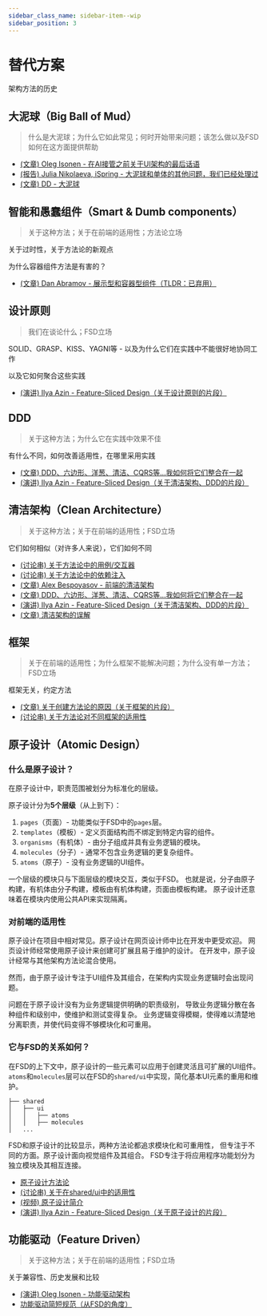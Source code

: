 ```yaml
---
sidebar_class_name: sidebar-item--wip
sidebar_position: 3
---
```



# 替代方案

<WIP ticket="62" />

架构方法的历史

## 大泥球（Big Ball of Mud）

<WIP ticket="258" />

> 什么是大泥球；为什么它如此常见；何时开始带来问题；该怎么做以及FSD如何在这方面提供帮助

- [(文章) Oleg Isonen - 在AI接管之前关于UI架构的最后话语](https://oleg008.medium.com/last-words-on-ui-architecture-before-an-ai-takes-over-468c78f18f0d)
- [(报告) Julia Nikolaeva, iSpring - 大泥球和单体的其他问题，我们已经处理过](http://youtu.be/gna4Ynz1YNI)
- [(文章) DD - 大泥球](https://thedomaindrivendesign.io/big-ball-of-mud/)


## 智能和愚蠢组件（Smart & Dumb components）

<WIP ticket="214" />

> 关于这种方法；关于在前端的适用性；方法论立场

关于过时性，关于方法论的新观点

为什么容器组件方法是有害的？

- [(文章) Dan Abramov - 展示型和容器型组件（TLDR：已弃用）](https://medium.com/@dan_abramov/smart-and-dumb-components-7ca2f9a7c7d0)


## 设计原则

<WIP ticket="59" />

> 我们在谈论什么；FSD立场

SOLID、GRASP、KISS、YAGNI等 - 以及为什么它们在实践中不能很好地协同工作

以及它如何聚合这些实践

- [(演讲) Ilya Azin - Feature-Sliced Design（关于设计原则的片段）](https://youtu.be/SnzPAr_FJ7w?t=380)


## DDD

<WIP ticket="1" />

> 关于这种方法；为什么它在实践中效果不佳

有什么不同，如何改善适用性，在哪里采用实践

- [(文章) DDD、六边形、洋葱、清洁、CQRS等...我如何将它们整合在一起](https://herbertograca.com/2017/11/16/explicit-architecture-01-ddd-hexagonal-onion-clean-cqrs-how-i-put-it-all-together/)
- [(演讲) Ilya Azin - Feature-Sliced Design（关于清洁架构、DDD的片段）](https://youtu.be/SnzPAr_FJ7w?t=528)


## 清洁架构（Clean Architecture）

<WIP ticket="165" />

> 关于这种方法；关于在前端的适用性；FSD立场

它们如何相似（对许多人来说），它们如何不同

- [(讨论串) 关于方法论中的用例/交互器](https://t.me/feature_sliced/3897)
- [(讨论串) 关于方法论中的依赖注入](https://t.me/feature_sliced/4592)
- [(文章) Alex Bespoyasov - 前端的清洁架构](https://bespoyasov.me/blog/clean-architecture-on-frontend/)
- [(文章) DDD、六边形、洋葱、清洁、CQRS等...我如何将它们整合在一起](https://herbertograca.com/2017/11/16/explicit-architecture-01-ddd-hexagonal-onion-clean-cqrs-how-i-put-it-all-together/)
- [(演讲) Ilya Azin - Feature-Sliced Design（关于清洁架构、DDD的片段）](https://youtu.be/SnzPAr_FJ7w?t=528)
- [(文章) 清洁架构的误解](http://habr.com/ru/company/mobileup/blog/335382/)


## 框架

<WIP ticket="58" />

> 关于在前端的适用性；为什么框架不能解决问题；为什么没有单一方法；FSD立场

框架无关，约定方法

- [(文章) 关于创建方法论的原因（关于框架的片段）](/docs/about/motivation)
- [(讨论串) 关于方法论对不同框架的适用性](https://t.me/feature_sliced/3867)


## 原子设计（Atomic Design）

### 什么是原子设计？
在原子设计中，职责范围被划分为标准化的层级。

原子设计分为**5个层级**（从上到下）：

1. `pages`（页面）- 功能类似于FSD中的`pages`层。
2. `templates`（模板）- 定义页面结构而不绑定到特定内容的组件。
3. `organisms`（有机体）- 由分子组成并具有业务逻辑的模块。
4. `molecules`（分子）- 通常不包含业务逻辑的更复杂组件。
5. `atoms`（原子）- 没有业务逻辑的UI组件。

一个层级的模块只与下面层级的模块交互，类似于FSD。
也就是说，分子由原子构建，有机体由分子构建，模板由有机体构建，页面由模板构建。
原子设计还意味着在模块内使用公共API来实现隔离。

### 对前端的适用性

原子设计在项目中相对常见。原子设计在网页设计师中比在开发中更受欢迎。
网页设计师经常使用原子设计来创建可扩展且易于维护的设计。
在开发中，原子设计经常与其他架构方法论混合使用。

然而，由于原子设计专注于UI组件及其组合，在架构内实现业务逻辑时会出现问题。

问题在于原子设计没有为业务逻辑提供明确的职责级别，
导致业务逻辑分散在各种组件和级别中，使维护和测试变得复杂。
业务逻辑变得模糊，使得难以清楚地分离职责，并使代码变得不够模块化和可重用。

### 它与FSD的关系如何？

在FSD的上下文中，原子设计的一些元素可以应用于创建灵活且可扩展的UI组件。
`atoms`和`molecules`层可以在FSD的`shared/ui`中实现，简化基本UI元素的重用和维护。

```
├── shared
│   ├── ui
│   │   ├── atoms
│   │   ├── molecules
│   ...
```
FSD和原子设计的比较显示，两种方法论都追求模块化和可重用性，
但专注于不同的方面。原子设计面向视觉组件及其组合。
FSD专注于将应用程序功能划分为独立模块及其相互连接。

- [原子设计方法论](https://atomicdesign.bradfrost.com/table-of-contents/)
- [(讨论串) 关于在shared/ui中的适用性](https://t.me/feature_sliced/1653)
- [(视频) 原子设计简介](https://youtu.be/Yi-A20x2dcA)
- [(演讲) Ilya Azin - Feature-Sliced Design（关于原子设计的片段）](https://youtu.be/SnzPAr_FJ7w?t=587)

## 功能驱动（Feature Driven）

<WIP ticket="219" />

> 关于这种方法；关于在前端的适用性；FSD立场

关于兼容性、历史发展和比较

- [(演讲) Oleg Isonen - 功能驱动架构](https://youtu.be/BWAeYuWFHhs)
- [功能驱动简短规范（从FSD的角度）](https://github.com/feature-sliced/documentation/tree/rc/feature-driven)
